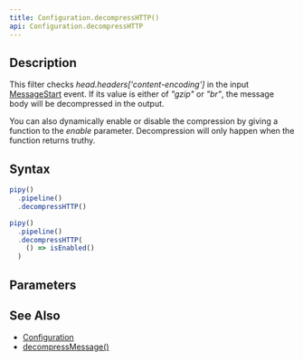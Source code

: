 ```yaml
---
title: Configuration.decompressHTTP()
api: Configuration.decompressHTTP
---
```


## Description

<Summary/>

<FilterDiagram
  name="decompressHTTP"
  input="Message"
  output="Message"
/>

This filter checks _head.headers['content-encoding']_ in the input [MessageStart](/reference/api/MessageStart) event. If its value is either of _"gzip"_ or _"br"_, the message body will be decompressed in the output.

You can also dynamically enable or disable the compression by giving a function to the _enable_ parameter. Decompression will only happen when the function returns truthy.

## Syntax

``` js
pipy()
  .pipeline()
  .decompressHTTP()

pipy()
  .pipeline()
  .decompressHTTP(
    () => isEnabled()
  )
```

## Parameters

<Parameters/>

## See Also

* [Configuration](/reference/api/Configuration)
* [decompressMessage()](/reference/api/Configuration/decompressMessage)
